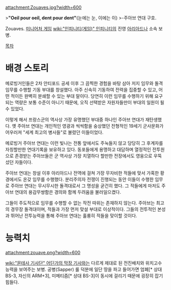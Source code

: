 attachment:Zouaves.jpg?width=600

>'''"Oeil pour oeil, dent pour dent"'''(눈에는 눈, 이에는 이)
>-주아브 연대 구호.

Zouaves. [[미니어처 게임]] [[wiki:"인피니티(게임)" 인피니티]]의 진영 [[아리아드나]] 소속 보병.

[[목차]]
= 배경 스토리 =
메로빙거인들은 2차 안티포드 공세 이후 그 끔찍한 경험을 바탕 삼아 저지 임무와 돌격 임무를 수행할 기동 부대를 창설했다. 아주 신속히 기동하여 전력을 집중할 수 있고, 어떤 적이든 완벽히 분쇄할 수 있는 부대 말이다. 당연히 이런 임무를 수행하기 위해 요구되는 역량은 보통 수준이 아니기 때문에, 오직 선택받은 자원자들만이 부대의 일원이 될 수 있었다.

이렇게 해서 프랑스군의 역사상 가장 유명했던 부대중 하나인 주아브 연대가 재탄생했다. 옛 주아브 연대는 개인적인 영광과 씩씩함을 숭상했던 전형적인 19세기 군사문화가 어우러져 "세계 최고의 병사들"로 불렸던 이들이었다.

메로빙거 주아브 연대는 이런 빛나는 전통 앞에서도 주눅들지 않고 당당히 그 후계자를 자칭할만한 연대기록을 보유하고 있다. 동포들에게 용맹하고 대담하며 열정적인 전투원으로 존경받는 주아브들은 군 역사상 가장 치열하다 할만한 전장에서도 영웅으로 우뚝 섰던 자들이다.

주아브 연대는 창설 이후 아리아드나 전역에 걸쳐 가장 무자비한 적들에 맞서 가혹한 황경에서도 온갖 임무를 수행했다. 분리주의자 전쟁이 진행되는 동안 이들이 수행한 임무로 주아브 연대는 무시무시한 돌격대로서 그 명성을 굳건히 했다. 그 적들에게 마저도 주아브 연대의 용감무쌍함은 경의와 함께 두려움을 불러일으켰다.

그들이 주도적으로 임무를 수행할 수 없는 작전 따위는 존재하지 않는다. 주아브는 최고의 경무장 돌격대이며, 적들과 가장 먼저 맞설 부대로 이상적이다. 그들의 전투적인 본성과 뛰어난 전투능력을 통해 주아브 연대는 훌륭히 적들을 맞이할 것이다. 


= 능력치 =
attachment:zouave.png?width=600

[[wiki:"몬테사 기사단" 어딘가의 막장 기사]]와는 다르게 제대로 된 전진배치와 위치고수 능력을 보여주는 보병. 공병(Sapper) 룰 덕분에 일단 땅을 파고 들어가면 엄폐[* 상대 BS-3, 자신의 ARM+3], 미메티즘[* 상대 BS-3]이 동시에 걸리기 때문에 굉장히 잡기 힘들다.
